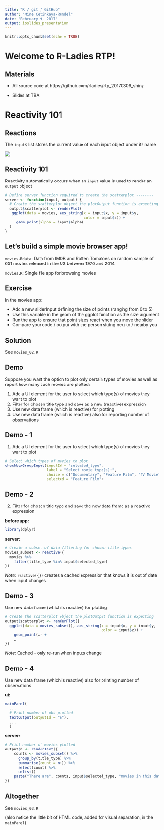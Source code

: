 ```yaml
---
title: "R / git / GitHub"
author: "Mine Cetinkaya-Rundel"
date: "February 9, 2017"
output: ioslides_presentation
---
```


```r
knitr::opts_chunk$set(echo = TRUE)
```

# Welcome to R-Ladies RTP!

## Materials

- All source code at https://github.com/rladies/rtp_20170309_shiny

- Slides at TBA


# Reactivity 101

## Reactions

The `input$` list stores the current value of each input object under its name

![](img/reactions.png)

## Reactivity 101

Reactivity automatically occurs when an `input` value is used to render an `output` object

```r
# Define server function required to create the scatterplot --------
server <- function(input, output) {
  # Create the scatterplot object the plotOutput function is expecting
  output$scatterplot <- renderPlot(
   ggplot(data = movies, aes_string(x = input$x, y = input$y, 
                                    color = input$z)) +
     geom_point(alpha = input$alpha)
  )
}
```

## Let’s build a simple movie browser app!

`movies.Rdata`: Data from IMDB and Rotten Tomatoes on random sample of 651 movies released in the US between 1970 and 2014

`movies.R`: Single file app for browsing movies

## Exercise

In the movies app:

- Add a new sliderInput defining the size of points (ranging from 0 to 5)
- Use this variable in the geom of the ggplot function as the size argument
- Run the app to ensure that point sizes react when you move the slider
- Compare your code / output with the person sitting next to / nearby you

## Solution

See `movies_02.R`

## Demo

Suppose you want the option to plot only certain types of movies as well as report how many such movies are plotted:

1. Add a UI element for the user to select which type(s) of movies they want to plot
2. Filter for chosen title type and save as a new (reactive) expression
3. Use new data frame (which is reactive) for plotting
4. Use new data frame (which is reactive) also for reporting number of observations

## Demo - 1

1. Add a UI element for the user to select which type(s) of movies they want to plot

```r
# Select which types of movies to plot
checkboxGroupInput(inputId = "selected_type",
                   label = "Select movie type(s):",
                   choice = c("Documentary", "Feature Film", "TV Movie"),
                   selected = "Feature Film")
```

## Demo - 2

2. Filter for chosen title type and save the new data frame as a reactive expression

**before app:**
```r
library(dplyr)
```

**server:**
```r
# Create a subset of data filtering for chosen title types
movies_subset <- reactive({
  movies %>%
    filter(title_type %in% input$selected_type)
})
```

*Note:* `reactive({})` creates a cached expression that knows it is out of date when input changes

## Demo - 3

Use new data frame (which is reactive) for plotting

```r
# Create the scatterplot object the plotOutput function is expecting
output$scatterplot <- renderPlot({
  ggplot(data = movies_subset(), aes_string(x = input$x, y = input$y,
                                            color = input$z)) +
    geom_point(…) +
    …
})
```

*Note:* Cached - only re-run when inputs change

## Demo - 4 {.smaller}

Use new data frame (which is reactive) also for printing number of observations

**ui:**
```r
mainPanel(
  ...
  # Print number of obs plotted
  textOutput(outputId = "n"),
  ...
  )
```

**server:**
```r
# Print number of movies plotted
output$n <- renderText({
    counts <- movies_subset() %>%
      group_by(title_type) %>%
      summarise(count = n()) %>%
      select(count) %>%
      unlist()
    paste("There are", counts, input$selected_type, "movies in this dataset.")
})
```

## Altogether

See `movies_03.R`

(also notice the little bit of HTML code, added for visual separation, in the `mainPanel`)